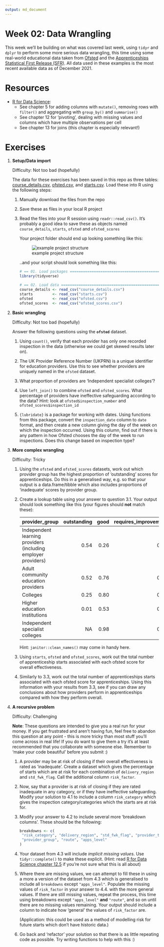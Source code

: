 ---
output: md_document
---

<!-- Please edit README.Rmd - not README.md -->

# Week 02: Data Wrangling

This week we'll be building on what was covered last week, using `tidyr`
and `dplyr` to perform some more serious data wrangling, this time using
some real-world educational data taken from
[Ofsted](https://www.gov.uk/government/statistics/further-education-and-skills-inspections-and-outcomes-as-at-31-august-2021)
and the [Apprenticeships Statistical First Release
(SFR)](https://explore-education-statistics.service.gov.uk/find-statistics/apprenticeships-and-traineeships/2020-21#dataDownloads-1).
All data used in these examples is the most recent available data as of December
2021.

# Resources

- [R for Data Science](https://r4ds.had.co.nz/transform.html):
  - See chapter 5 for adding columns with `mutate()`, removing rows with `filter()`
    and aggregating with `group_by()` and `summarise()`
  - See chapter 12 for 'pivoting', dealing with missing values and columns which
    have multiple observations per cell
  - See chapter 13 for joins (this chapter is especially relevant!) 

# Exercises

1.  **Setup/Data import** 

    Difficulty: Not too bad (hopefully)

    The data for these exercises has been saved in this repo as three
    tables: [course_details.csv](course_details.csv),
    [ofsted.csv](ofsted.csv), and [starts.csv](starts.csv). Load these
    into R using the following steps:
    1.  Manually download the files from the repo
    
    2.  Save these as files in your local R project
    
    3.  Read the files into your R session using `readr::read_csv()`. It's
        probably a good idea to save these as objects named `course_details`, 
         `starts`, `ofsted` and `ofsted_scores`
        
        Your project folder should end up looking something like this: 
       
        ![example project structure](project-structure-example.jpg "example project structure") 
       
        ..and your script should look something like this:
        
        ```{r load_data, message=FALSE}
        # == 01. Load packages =========================================================
        library(tidyverse)
        
        # == 02. Load data =============================================================
        course_details <- read_csv("course_details.csv")
        starts         <- read_csv("starts.csv")
        ofsted         <- read_csv("ofsted.csv")
        ofsted_scores  <- read_csv("ofsted_scores.csv")
        ```

2.  **Basic wrangling**

    Difficulty: Not too bad (hopefully)

    Answer the following questions using the **`ofsted`** dataset. 
    1.  Using `count()`, verify that each provider has only one recorded 
        inspection in the data (otherwise we could get skewed results later on).
    
    2.  The UK Provider Reference Number (UKPRN) is a unique identifier for 
        education providers. Use this to see whether providers are uniquely
        named in the `ofsted` dataset. 
        
    3.  What proportion of providers are ‘Independent specialist colleges’?
    
    4.  Use `left_join()` to combine `ofsted` and `ofsted_scores`. What percentage
        of providers have ineffective safeguarding according to the data? Hint:
        look at `ofsted$inspection_number` and `ofsted_scores$inspection_id`
    
    5.  `{lubridate}` is a package for working with dates. Using functions from
        this package, convert the `inspection_date` column to `date` format, and
        then create a new column giving the day of the week on which the 
        inspection occurred. Using this column, find out if there is any pattern
        in how Ofsted chooses the day of the week to run inspections. Does this 
        change based on inspection type?

3.  **More complex wrangling**

    Difficulty: Tricky

    1.  Using the `ofsted` and `ofsted_scores` datasets, work out which provider 
        group has the highest proportion of 'outstanding' scores for apprenticeships. 
        Do this in a generalised way, e.g. so that your output is a data.frame/tibble
        which also includes proportions of 'inadequate' scores by provider group.
        
    2.  Create a lookup table using your answer to question 3.1. Your output 
        should look something like this (your figures should **not** match these):
        
        |provider_group                                                | outstanding|      good| requires_improvement| inadequate|
        |:-------------------------------------------------------------|-----------:|---------:|--------------------:|----------:|
        |Independent learning providers (including employer providers) |        0.54|      0.26|                 0.95|       0.40|
        |Adult community education providers                           |        0.52|      0.76|                 0.83|         NA|
        |Colleges                                                      |        0.25|      0.80|                 0.88|       0.39|
        |Higher education institutions                                 |        0.01|      0.53|                 0.27|         NA|
        |Independent specialist colleges                               |          NA|      0.98|                 0.65|       0.99|
        
        Hint: `janitor::clean_names()` may come in handy here.
    
    3.  Using `starts`, `ofsted` and `ofsted_scores`, work out the total number
        of apprenticeship starts associated with each ofsted score for overall 
        effectiveness. 
        
    4.  Similarly to 3.3, work out the total number of apprenticeships starts 
        associated with each ofsted score for apprenticeships. Using this 
        information with your results from 3.3, see if you can draw any 
        conclusions about how providers perform in apprenticeships compared
        with how they perform overall.
    
4.  **A recursive problem**

    Difficulty: Challenging

    **Note**: These questions are intended to give you a real run for your money. If
    you get frustrated and aren't having fun, feel free to abandon this question at
    any point - this is more tricky than most stuff you'll come across in real life!
    If you do want to give them a try it's at least recommended that you collaborate
    with someone else. Remember to 'make your code beautiful' before you submit :)
    1.  A provider may be at risk of closing if their overall effectiveness is
        rated as 'inadequate'. Create a dataset which gives the percentage of 
        starts which are at risk for each combination of 
        `delivery_region` and `std_fwk_flag`. Call the additional column 
        `risk_factor`.
        
    2.  Now, say that a provider is at risk of closing if they are rated inadequate
        in any category, or if they have ineffective safeguarding. Modify your 
        solution to 4.1 to include a column `risk_category` which gives the 
        inspection category/categories which the starts are at risk for.
        
    3.  Modify your answer to 4.2 to include several more 'breakdown columns'. These
        should be the following:
       
        ```{r}
        breakdowns <- c(
         "risk_category", "delivery_region", "std_fwk_flag", "provider_type", 
         "provider_group", "route", "apps_level"
        )
        ```
         
    4.  Your dataset from 4.3 will include *implicit missing values*. Use 
        `tidyr::complete()` to make these explicit. (Hint: read 
        [R for Data Science chapter 12.5](https://r4ds.had.co.nz/tidy-data.html?q=complete#missing-values-3)
        if you're not sure what this is all about)
        
    5.  Where there are missing values, we can attempt to fill these in using a
        more a version of the dataset from 4.3 which is generalised to include all `breakdowns`
        except `"apps_level"`. Populate the missing values of `risk_factor` in 
        your answer to 4.4. with the more general values. If there are still missing 
        values, repeat the process, this time using breakdowns except `"apps_level"`
        **and** `"route"`, and so on until there are no missing values remaining.
        Your output should include a column to indicate how 'general' the values
        of `risk_factor` are.
        
        (Application: this could be used as a method of modelling risk for future
        starts which don't have historic data.)
        
    6.  Go back and 'refactor' your solution so that there is as little repeating
        code as possible. Try writing functions to help with this :)